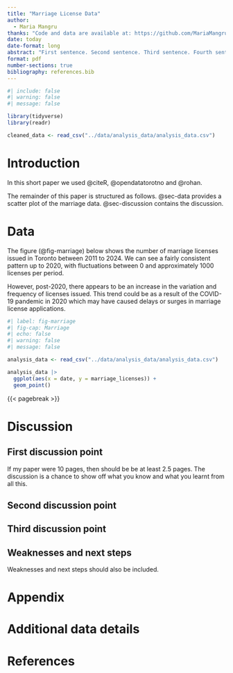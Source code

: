 ```yaml
---
title: "Marriage License Data"
author: 
  - Maria Mangru
thanks: "Code and data are available at: https://github.com/MariaMangru/Marriage-Licence."
date: today
date-format: long
abstract: "First sentence. Second sentence. Third sentence. Fourth sentence."
format: pdf
number-sections: true
bibliography: references.bib
---
```


```r
#| include: false
#| warning: false
#| message: false

library(tidyverse)
library(readr)

cleaned_data <- read_csv("../data/analysis_data/analysis_data.csv")

```

# Introduction

In this short paper we used @citeR, @opendatatorotno and @rohan.

The remainder of this paper is structured as follows. @sec-data provides a scatter plot of the marriage data. @sec-discussion contains the discussion.

# Data {#sec-data}

The figure (@fig-marriage) below shows the number of marriage licenses issued in Toronto between 2011 to 2024. We can see a fairly consistent pattern up to 2020, with fluctuations between 0 and approximately 1000 licenses per period.

However, post-2020, there appears to be an increase in the variation and frequency of licenses issued. This trend could be as a result of the COVID-19 pandemic in 2020 which may have caused delays or surges in marriage license applications.

```r
#| label: fig-marriage
#| fig-cap: Marriage
#| echo: false
#| warning: false
#| message: false

analysis_data <- read_csv("../data/analysis_data/analysis_data.csv")

analysis_data |> 
  ggplot(aes(x = date, y = marriage_licenses)) +
  geom_point()
```

{{< pagebreak >}}


# Discussion {#sec-discussion}

## First discussion point

If my paper were 10 pages, then should be be at least 2.5 pages. The discussion is a chance to show off what you know and what you learnt from all this.

## Second discussion point

## Third discussion point

## Weaknesses and next steps

Weaknesses and next steps should also be included.

\newpage

\appendix

# Appendix {.unnumbered}

# Additional data details

\newpage

# References
